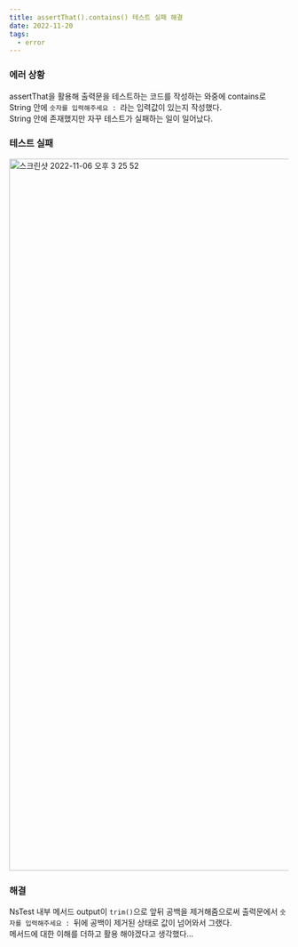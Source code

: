 ```yaml
---
title: assertThat().contains() 테스트 실패 해결
date: 2022-11-20
tags:
  - error
---
```


### 에러 상황
assertThat을 활용해 출력문을 테스트하는 코드를 작성하는 와중에 contains로 String 안에 `숫자를 입력해주세요 : `라는 입력값이 있는지 작성했다.  
String 안에 존재했지만 자꾸 테스트가 실패하는 일이 일어났다.

### 테스트 실패
<img width="1281" alt="스크린샷 2022-11-06 오후 3 25 52" src="https://user-images.githubusercontent.com/55697125/200157416-b8680c50-52a8-46ba-8523-cd6bb9f4dcbb.png">

### 해결
NsTest 내부 메서드 output이 `trim()`으로 앞뒤 공백을 제거해줌으로써 출력문에서 `숫자를 입력해주세요 : `뒤에 공백이 제거된 상태로 값이 넘어와서 그랬다.  
메서드에 대한 이해를 더하고 활용 해야겠다고 생각했다...